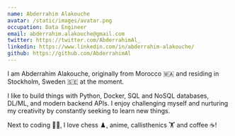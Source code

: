 ```yaml
---
name: Abderrahim Alakouche
avatar: /static/images/avatar.png
occupation: Data Engineer
email: abderrahim.alakouche@gmail.com
twitter: https://twitter.com/AbderrahimAl_
linkedin: https://www.linkedin.com/in/abderrahim-alakouche/
github: https://github.com/AbderrahimAl
---
```


I am Abderrahim Alakouche, originally from Morocco 🇲🇦 and residing in Stockholm, Sweden 🇸🇪 at the moment.

I like to build things with Python, Docker, SQL and NoSQL databases, DL/ML, and modern backend APIs.
I enjoy challenging myself and nurturing my creativity by constantly seeking to learn new things.

Next to coding 👨‍💻, I love chess ♟️, anime, callisthenics 🏋️ and coffee ☕!
